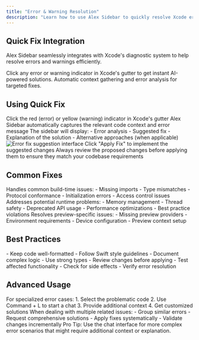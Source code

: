 ```yaml
---
title: "Error & Warning Resolution"
description: "Learn how to use Alex Sidebar to quickly resolve Xcode errors and warnings"
---
```


## Quick Fix Integration

Alex Sidebar seamlessly integrates with Xcode's diagnostic system to help resolve errors and warnings efficiently.

<CardGroup cols={2}>
  <Card title="One-Click Access" icon="bolt">
    Click any error or warning indicator in Xcode's gutter to get instant
    AI-powered solutions.
  </Card>

  <Card title="Smart Analysis" icon="brain">
    Automatic context gathering and error analysis for targeted fixes.
  </Card>
</CardGroup>

## Using Quick Fix

<Steps>
  <Step title="Trigger Quick Fix">
    Click the red (error) or yellow (warning) indicator in Xcode's gutter
    <Note>
      Alex Sidebar automatically captures the relevant code context and error
      message
    </Note>
  </Step>

<Step title="Review Suggestions">
  The sidebar will display: - Error analysis - Suggested fix - Explanation of
  the solution - Alternative approaches (when applicable)
  <Frame>
    <img
      src="/images/error-fix-suggestion.png"
      alt="Error fix suggestion interface"
    />
  </Frame>
</Step>

  <Step title="Apply Solution">
    Click "Apply Fix" to implement the suggested changes
    <Warning>
      Always review the proposed changes before applying them to ensure they
      match your codebase requirements
    </Warning>
  </Step>
</Steps>

## Common Fixes

<AccordionGroup>
  <Accordion title="Build Errors">
    Handles common build-time issues: - Missing imports - Type mismatches -
    Protocol conformance - Initialization errors - Access control issues
  </Accordion>

<Accordion title="Runtime Warnings">
  Addresses potential runtime problems: - Memory management - Thread safety -
  Deprecated API usage - Performance optimizations - Best practice violations
</Accordion>

  <Accordion title="SwiftUI Previews">
    Resolves preview-specific issues: - Missing preview providers - Environment
    requirements - Device configuration - Preview context setup
  </Accordion>
</AccordionGroup>

## Best Practices

<CardGroup cols={2}>
  <Card title="Error Prevention" icon="shield-check">
    - Keep code well-formatted - Follow Swift style guidelines - Document
    complex logic - Use strong types
  </Card>

  <Card title="Fix Verification" icon="magnifying-glass">
    - Review changes before applying - Test affected functionality - Check for
    side effects - Verify error resolution
  </Card>
</CardGroup>

## Advanced Usage

<AccordionGroup>
  <Accordion title="Custom Error Handling">
    For specialized error cases: 1. Select the problematic code 2. Use Command +
    L to start a chat 3. Provide additional context 4. Get customized solutions
  </Accordion>

  <Accordion title="Batch Fixes">
    When dealing with multiple related issues: - Group similar errors - Request
    comprehensive solutions - Apply fixes systematically - Validate changes
    incrementally
  </Accordion>
</AccordionGroup>

<Note>
  Pro Tip: Use the chat interface for more complex error scenarios that might
  require additional context or explanation.
</Note>
